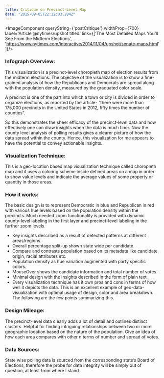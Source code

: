 ```yaml
---
title: Critique on Precinct-Level Map
date: "2015-09-05T22:12:03.284Z"
---
```


<ImageComponent queryString={'postCritique'} widthProp={700} label='Article @nytimes/upshot titled' link={['The Most Detailed Maps You’ll See From the Midterm Elections', 'https://www.nytimes.com/interactive/2014/11/04/upshot/senate-maps.html' ]}/>

### Infograph Overview:
This visualization is a precinct-level choropleth map of election results from the midterm elections. 
The objective of the visualization is to show a fine-grained analysis of how the Republicans and 
Democrats are spread along with the population density, measured by the graduated color scale.

A precinct is one of the part into which a town or city is divided in order to organize elections, 
as reported by the article- “there were more than 175,000 precincts in the United States in 2012, 
fifty times the number of counties”.

So this demonstrates the sheer efficacy of the precinct-level data and how effectively one can draw insights 
when the data is much finer. Now the county level analysis of polling results gives a clearer picture of how 
the data spread within the county. 
Hence, this visualization for me appears to have the potential to convey actionable insights.

### Visualization Technique:
This is a geo-location based map visualization technique called choropleth map and it uses a 
coloring scheme inside defined areas on a map in order to show value levels and indicate the average 
values of some property or quantity in those areas.

### How it works:
The basic design is to represent Democratic in blue and Republican in red with various hue levels 
based on the population density within the precincts. Much needed zoom functionality is provided with 
dynamic county-level labeling in the first layer and precinct-level labeling in the further zoom levels.

- Key insights described as a result of detected patterns at different areas/regions.
- Overall percentage split-up shown state wide per candidate.
- Compare and contrasts population based on its metadata like candidate origin, racial attributes etc.
- Population density as hue variation augmented with party specific colors.
- MouseOver shows the candidate information and total number of votes.
- Minimal design with the insights described in the form of plain text.
- Every visualization technique has it own pros and cons in terms of how well it 
depicts the data. This is an excellent example of geo-data-visualization with optimal 
usage of design, color and area breakdown. The following are the few points summarizing this.

### Design Mileage:
The precinct-level data clearly adds a lot of detail and outlines distinct clusters. 
Helpful for finding intriguing relationships between two or more geographic location 
based on the nature of the population. Give an idea of how each area compares with other 
n terms of number and spread of votes.

### Data Sources:
State wise polling data is sourced from the corresponding state’s Board of Elections, 
therefore the probe for data integrity will be simply out of question, at least from where 
I stand

